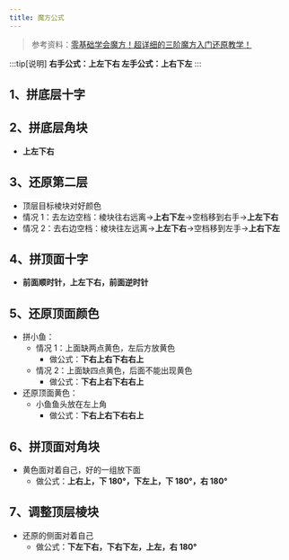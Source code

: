 ```yaml
---
title: 魔方公式
---
```


> 参考资料：[零基础学会魔方！超详细的三阶魔方入门还原教学！](https://www.bilibili.com/video/BV1hJ411p7k6?p=2)

:::tip[说明]
**右手公式：上左下右 左手公式：上右下左**
:::

## 1、拼底层十字

## 2、拼底层角块

- **上左下右**

## 3、还原第二层

- 顶层目标棱块对好颜色
- 情况 1：去左边空档：棱块往右远离→**上右下左**→空档移到右手→**上左下右**
- 情况 2：去右边空档：棱块往左远离→**上左下右**→空档移到左手→**上右下左**

## 4、拼顶面十字

- **前面顺时针，上左下右，前面逆时针**

## 5、还原顶面颜色

- 拼小鱼：
   - 情况 1：上面缺两点黄色，左后方放黄色
	 - 做公式：**下右上右下右右上**
   - 情况 2：上面缺四点黄色，后面不能出现黄色
	 - 做公式：**下右上右下右右上**
- 还原顶面黄色：
   - 小鱼鱼头放在左上角
	 - 做公式：**下右上右下右右上**

## 6、拼顶面对角块

- 黄色面对着自己，好的一组放下面
  - 做公式：**上右上，下 180°，下左上，下 180°，右 180°**

## 7、调整顶层棱块

- 还原的侧面对着自己
  - 做公式：**下左下右，下右下左，上左，右 180°**
